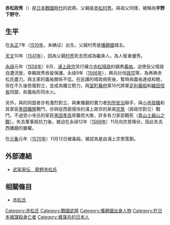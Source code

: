 {{Dablink|本文介绍的是[[日本战国时代|日本战国时代]]至[[安土桃山时代|安土桃山时代]]的赤松政秀。关于日本战国时代初期的赤松政秀，请见{{link-ja|宇野政秀|宇野政秀}}}}
{{Copyedit translation|time=2019-01-14T12:36:47+00:00}}
{{unreferenced|time=2019-01-14T12:36:47+00:00}}
{{日本武士
|名稱= 赤松 政秀
|圖片名稱= 
|圖片大小= 
|圖片說明= 
|時代= [[日本戰國時代|日本戰國時代]]—[[安土桃山時代|安土桃山時代]]
|出生日期= [[永正|永正]]7年（1510年）？
|出生地點= 
|逝世日期= [[元龜|元龜]]元年11月12日（1570年12月19日）
|逝世地點= 
|假名= 
|羅馬字= 
|幼名= 
|改名= 
|别名= 宇野下野守、宇野政秀
|諡号= 
|神号= 
|戒名= 德雲院俊嶽性哲大禪門
|洗禮名= 
|墓所= 
|朝廷官位= [[下野守|下野守]]
|幕府職位= 
|主君= [[浦上宗景|浦上宗景]]
|藩= 
|氏族= [[赤松氏|赤松氏]]（龍野赤松氏）
|父母= 父：[[赤松村秀|赤松村秀]]
|養父= 
|養母= 
|兄弟= 弟：[[平井祐利|平井祐利]]、[[川島賴村|川島賴村]]
|姐妹= 
|正室= [[赤松晴政|赤松晴政]]的女兒
|側室= 
|嗣子= [[赤松廣貞|廣貞]]、[[齋村政廣|齋村政廣]]、[[赤松祐高|祐高]]
|嗣女= [[足利義昭|足利義昭]]侍女
|養子= 
|養女= 
}}
{{japanese|japanese=赤松 政秀|kana=あかまつ まさひで|romaji=Akamatsu Masahide}}
'''赤松政秀'''（{{bd|1510年？||1570年|12月19日}}）是[[日本戰國時代|日本戰國時代]]的武將。父親是[[赤松村秀|赤松村秀]]。與祖父同樣，被稱為'''宇野下野守'''。

== 生平 ==
在[[永正|永正]]7年（[[1510年|1510年]]，未确证）出生。父親村秀是[[播磨國|播磨國]]{{tsl|ja|龍野城}}城主。

[[天文_(後奈良天皇)|天文]]10年（[[1541年|1541年]]），因為父親[[赤松村秀|村秀]]死去而成為繼承人。為人智勇優秀。

[[永祿|永祿]]元年（[[1558年|1558年]]）8月，[[浦上政宗|浦上政宗]]另行擁立[[赤松晴政|赤松晴政]]的嫡男[[赤松義祐|義祐]]，迫使岳父晴政自{{tsl|ja|置塩城|置鹽城}}遭流放，幸賴政秀收留保護。永祿9年（[[1566年|1566年]]），興兵討伐[[浦上政宗|政宗]]等，為再興赤松氏盡力。與主家的義祐關係不佳。在庇護的晴政病死後，暫時與義祐達成和睦，但在不久後恢復對立，並成為獨立勢力，與[[室町幕府|室町幕府]]第15代將軍[[足利義昭|足利義昭]]和[[織田信長|織田信長]]同盟，和義祐形同水火。

另外，與{{tsl|ja|浦上氏}}的同盟者{{tsl|ja|小寺氏}}亦有激烈對立，與東播磨的實力者[[別所安治|別所安治]]聯手，與[[小寺政職|小寺政職]]和其家臣[[黑田職隆|黑田職隆]]戰鬥，亦與從西面侵攻的浦上政宗的弟弟[[浦上宗景|宗景]]（與政宗對立）戰鬥。不過受小寺氏的家臣[[黑田孝高|黑田孝高]]奇襲而大敗，許多有力家臣戰死（[[青山土器山之戰|青山土器山之戰]]）。失去軍事抵抗力後，被迫在永祿12年（[[1569年|1569年]]）11月向宗景降伏，因此失去西播磨的霸權。

在[[元龜|元龜]]元年（[[1570年|1570年]]）11月12日被毒殺。被認為是由浦上宗景策劃。

== 外部連結 ==
*[http://www2.harimaya.com/sengoku/html/aka_tatuno.html 武家家伝＿龍野赤松氏] {{Wayback|url=http://www2.harimaya.com/sengoku/html/aka_tatuno.html |date=20210415085158 }}

== 相關條目 ==
*[[赤松氏|赤松氏]]

{{DEFAULTSORT:Akamatsu Masahide}}
[[Category:赤松氏|Category:赤松氏]]
[[Category:戰國武將|Category:戰國武將]]
[[Category:播磨國出身人物|Category:播磨國出身人物]]
[[Category:在日本被謀殺身亡者|Category:在日本被謀殺身亡者]]
[[Category:被谋杀的日本人|Category:被谋杀的日本人]]